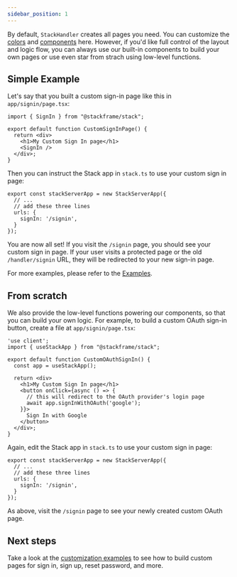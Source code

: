 ```yaml
---
sidebar_position: 1
---
```


By default, `StackHandler` creates all pages you need. You can customize the [colors](./02-custom-colors.md) and [components](./03-custom-components.md) here. However, if you'd like full control of the layout and logic flow, you can always use our built-in components to build your own pages or use even star from strach using low-level functions. 

## Simple Example

Let's say that you built a custom sign-in page like this in `app/signin/page.tsx`:

```tsx
import { SignIn } from "@stackframe/stack";

export default function CustomSignInPage() {
  return <div>
    <h1>My Custom Sign In page</h1>
    <SignIn />
  </div>;
}
```

Then you can instruct the Stack app in `stack.ts` to use your custom sign in page:

```tsx
export const stackServerApp = new StackServerApp({
  // ...
  // add these three lines
  urls: {
    signIn: '/signin',
  }
});
```

You are now all set! If you visit the `/signin` page, you should see your custom sign in page. If your user visits a protected page or the old `/handler/signin` URL, they will be redirected to your new sign-in page.

For more examples, please refer to the [Examples](/docs/category/page-examples).


## From scratch

We also provide the low-level functions powering our components, so that you can build your own logic. For example, to build a custom OAuth sign-in button, create a file at `app/signin/page.tsx`:

```tsx
'use client';
import { useStackApp } from "@stackframe/stack";

export default function CustomOAuthSignIn() {
  const app = useStackApp();

  return <div>
    <h1>My Custom Sign In page</h1>
    <button onClick={async () => {
      // this will redirect to the OAuth provider's login page
      await app.signInWithOAuth('google');
    }}>
      Sign In with Google
    </button>
  </div>;
}
```

Again, edit the Stack app in `stack.ts` to use your custom sign in page:

```tsx
export const stackServerApp = new StackServerApp({
  // ...
  // add these three lines
  urls: {
    signIn: '/signin',
  }
});
```

As above, visit the `/signin` page to see your newly created custom OAuth page.


## Next steps

Take a look at the [customization examples](./05-page-examples/_category_.json) to see how to build custom pages for sign in, sign up, reset password, and more.
